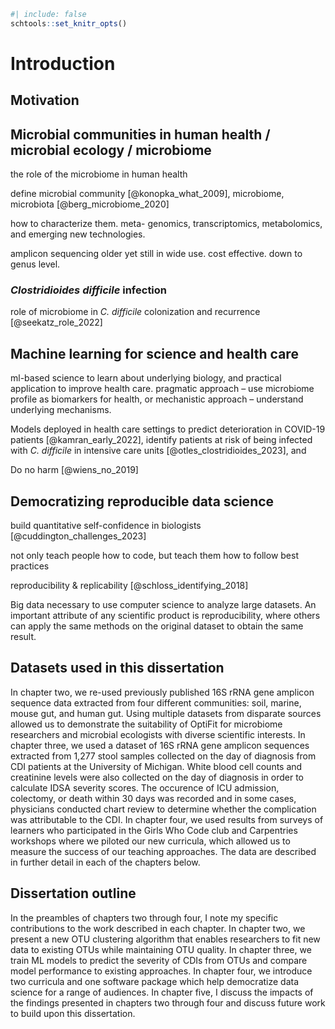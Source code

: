```r
#| include: false
schtools::set_knitr_opts()
```

# Introduction

## Motivation

## Microbial communities in human health / microbial ecology / microbiome

the role of the microbiome in human health

define microbial community [@konopka_what_2009], microbiome, microbiota [@berg_microbiome_2020]

how to characterize them. meta- genomics, transcriptomics, metabolomics, and emerging
new technologies.

amplicon sequencing older yet still in wide use. cost effective. down to genus
level.

### _Clostridioides difficile_ infection

role of microbiome in _C. difficile_ colonization and recurrence [@seekatz_role_2022]

## Machine learning for science and health care

ml-based science to learn about underlying biology, and practical application to
improve health care.
pragmatic approach -- use microbiome profile as biomarkers for health, or 
mechanistic approach -- understand underlying mechanisms.

Models deployed in health care settings to predict deterioration in COVID-19 patients [@kamran_early_2022],
identify patients at risk of being infected with _C. difficile_ in intensive care units [@otles_clostridioides_2023], and

Do no harm [@wiens_no_2019]

## Democratizing reproducible data science

build quantitative self-confidence in biologists [@cuddington_challenges_2023]

not only teach people how to code, but teach them how to follow best practices

reproducibility & replicability [@schloss_identifying_2018]

Big data necessary to use computer science to analyze large datasets.
An important attribute of any scientific product is reproducibility, where
others can apply the same methods on the original dataset to obtain the same result.

## Datasets used in this dissertation

In chapter two, we re-used previously published 16S rRNA gene amplicon sequence
data extracted from four different communities: soil, marine, mouse gut, and
human gut.
Using multiple datasets from disparate sources allowed us to
demonstrate the suitability of OptiFit for microbiome researchers and microbial
ecologists with diverse scientific interests.
In chapter three, we used a dataset of 16S rRNA gene amplicon sequences extracted
from 1,277 stool samples collected on the day of diagnosis from
CDI patients at the University of Michigan.
White blood cell counts and creatinine levels were also collected on the day of
diagnosis in order to calculate IDSA severity scores.
The occurence of ICU admission, colectomy, or death within 30 days was recorded
and in some cases, physicians conducted chart review to determine whether the
complication was attributable to the CDI.
In chapter four, we used results from surveys of learners who participated in the
Girls Who Code club and Carpentries workshops where we piloted our new
curricula, which allowed us to measure the success of our teaching approaches.
The data are described in further detail in each of the chapters below.

## Dissertation outline

In the preambles of chapters two through four, I note my specific contributions
to the work described in each chapter.
In chapter two, we present a new OTU clustering algorithm that enables researchers
to fit new data to existing \textit{de novo} OTUs while maintaining OTU quality.
In chapter three, we train ML models to predict the severity of CDIs from OTUs and
compare model performance to existing approaches.
In chapter four, we introduce two curricula and one software package which help
democratize data science for a range of audiences.
In chapter five, I discuss the impacts of the findings presented in chapters two
through four and discuss future work to build upon this dissertation.

